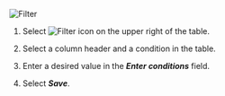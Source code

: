 ![Filter](/img/db-bottom-table-filter.png)

1.  Select ![Filter icon](/img/ico-filter.svg) on the upper right of the table.

2.  Select a column header and a condition in the table.

3.  Enter a desired value in the **_Enter conditions_** field.

4.  Select **_Save_**.
